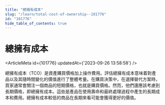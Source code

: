 ```yaml
---
title: "總擁有成本"
slug: "/learn/total-cost-of-ownership--101776"
id: "101776"
hide_table_of_contents: true
---
```



# 總擁有成本

<ArticleMeta id={101776} updatedAt={'2023-09-26 13:58:58'} />
<div className='border-solid border-b border-t-0 my-4 border-[var(--ifm-color-gray-300)]' />

總擁有成本（TCO）是資產購買價格加上操作費用。評估總擁有成本意味着對產品以及其隨時間變化的價值進行了整體考量。在購買決策中，在選擇替代方案時，買家通常會關注一個商品的短期價格，也就是購買價格。然而，他們還應該考慮到長期價格，即總擁有成本。這些是產品在使用壽命和最終處理過程中產生的長期成本和費用。總擁有成本較低的商品在長期來看可能會獲得更好的價值。

